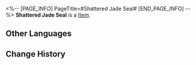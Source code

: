 <%-- [PAGE_INFO]
PageTitle=#Shattered Jade Seal#
[END_PAGE_INFO] --%>
{{Item Infobox
|title       = Shattered Jade Seal
|id          = 140163
|image       = Item Shattered Jade Seal.png
|type        = 
|invCategory = Missions
|rarity      = 3
|effect      = 
|description = A token required to traverse across an important location. Looks like the process of acquiring this token was not very smooth.
}}
'''Shattered Jade Seal''' is a [[Item]].

==Other Languages==
{{Other Languages
|en   = Shattered Jade Seal
|zhs  = 碎裂的玉符
|zht  = 碎裂的玉符
|ja   = 砕けた玉符
|ko   = 부서진 옥패
|es   = Sello de jade roto
|fr   = Sceau de jade brisé
|ru   = Разбитая нефритовая бирка
|th   = ตราหยกที่แตกหัก
|vi   = Ngọc Phù Vỡ Nát
|de   = Zerbrochenes Jadesiegel
|id   = Segel Giok Retak
|pt   = Selo de Jade Despedaçado
}}

==Change History==
{{Change History|2.0}}